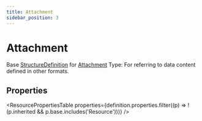 ```yaml
---
title: Attachment
sidebar_position: 3
---
```



# Attachment

Base <a href="/docs/api/fhir/resources/structuredefinition">StructureDefinition</a> for <a href="/docs/api/fhir/datatypes/attachment">Attachment</a> Type: For referring to data content defined in other formats.

<Tabs queryString="section">
<TabItem value="schema" label="Schema" default>

## Properties

<ResourcePropertiesTable
  properties={definition.properties.filter((p) => !(p.inherited && p.base.includes('Resource')))}
/>

</TabItem>
  
  


</Tabs>

